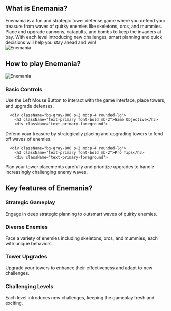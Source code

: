 ## What is Enemania?
<div className="flex flex-col md:flex-row items-center gap-4 md:gap-8">
  <div className="w-full md:w-1/2 text-xl">
Enemania is a fun and strategic tower defense game where you defend your treasure from waves of quirky enemies like skeletons, orcs, and mummies. Place and upgrade cannons, catapults, and bombs to keep the invaders at bay. With each level introducing new challenges, smart planning and quick decisions will help you stay ahead and win!
</div>
  <div className="w-full md:w-1/2 flex justify-center items-center">
<img 
      src="https://public-image.fafafa.ai/game-library/images/enemania_16x9-cover.avif" 
      alt="Enemania" 
      className="w-4/5 h-auto"
    />
</div>
</div>

## How to play Enemania?
<div className="flex flex-col md:flex-row items-center gap-4 md:gap-8">
  <div className="w-full md:w-1/2">
<img 
      src="https://public-image.fafafa.ai/game-library/images/enemania_16x9-cover.avif" 
      alt="Enemania" 
      className="w-4/5 h-auto mx-auto"
    />
</div>
  <div className="w-full md:w-1/2">
    <div className="grid grid-cols-1 gap-2 md:gap-4 mt-0">
      <div className="bg-gray-800 p-2 md:p-4 rounded-lg">
        <h3 className="text-primary font-bold mb-2">Basic Controls</h3>
        <div className="text-primary-foreground">
Use the Left Mouse Button to interact with the game interface, place towers, and upgrade defenses.
</div>
      </div>

      <div className="bg-gray-800 p-2 md:p-4 rounded-lg">
        <h3 className="text-primary font-bold mb-2">Game Objective</h3>
        <div className="text-primary-foreground">
Defend your treasure by strategically placing and upgrading towers to fend off waves of enemies.
</div>
      </div>

      <div className="bg-gray-800 p-2 md:p-4 rounded-lg">
        <h3 className="text-primary font-bold mb-2">Pro Tips</h3>
        <div className="text-primary-foreground">
Plan your tower placements carefully and prioritize upgrades to handle increasingly challenging enemy waves.
</div>
      </div>
    </div>
  </div>
</div>

## Key features of Enemania?
<div className="grid grid-cols-1 md:grid-cols-2 gap-2 md:gap-4">
  <div className="bg-gray-800 p-2 md:p-4 rounded-lg">
    <h3 className="text-primary font-bold mb-2">Strategic Gameplay</h3>
    <div className="text-primary-foreground">
Engage in deep strategic planning to outsmart waves of quirky enemies.
</div>
  </div>

  <div className="bg-gray-800 p-2 md:p-4 rounded-lg">
    <h3 className="text-primary font-bold mb-2">Diverse Enemies</h3>
    <div className="text-primary-foreground">
Face a variety of enemies including skeletons, orcs, and mummies, each with unique behaviors.
</div>
  </div>

  <div className="bg-gray-800 p-2 md:p-4 rounded-lg">
    <h3 className="text-primary font-bold mb-2">Tower Upgrades</h3>
    <div className="text-primary-foreground">
Upgrade your towers to enhance their effectiveness and adapt to new challenges.
</div>
  </div>

  <div className="bg-gray-800 p-2 md:p-4 rounded-lg">
    <h3 className="text-primary font-bold mb-2">Challenging Levels</h3>
    <div className="text-primary-foreground">
Each level introduces new challenges, keeping the gameplay fresh and exciting.
</div>
  </div>
</div>